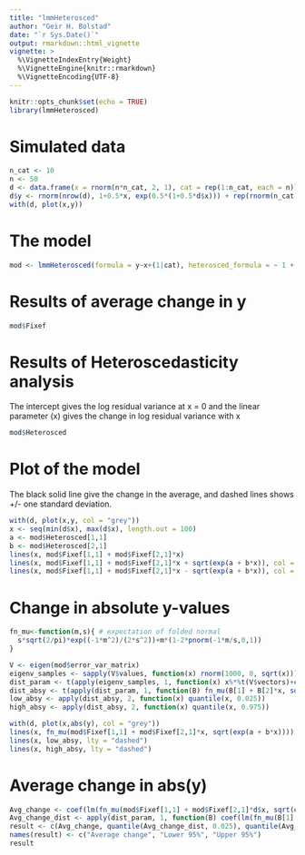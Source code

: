 ```yaml
---
title: "lmmHeterosced"
author: "Geir H. Bolstad"
date: "`r Sys.Date()`"
output: rmarkdown::html_vignette
vignette: >
  %\VignetteIndexEntry{Weight}
  %\VignetteEngine{knitr::rmarkdown}
  %\VignetteEncoding{UTF-8}
---
```

<!---  
output: 
  word_document:
    fig_caption: true
-->


<!--- 
                          NB! Build & Reload does not create a vignette 
                          use devtools::build(), or use menu for 
                          building source package
                          or devtools::build_vignettes()
-->


```r
knitr::opts_chunk$set(echo = TRUE)
library(lmmHeterosced)
```

# Simulated data
```r
n_cat <- 10
n <- 50
d <- data.frame(x = rnorm(n*n_cat, 2, 1), cat = rep(1:n_cat, each = n))
d$y <- rnorm(nrow(d), 1+0.5*x, exp(0.5*(1+0.5*d$x))) + rep(rnorm(n_cat), each = n)
with(d, plot(x,y))
```

# The model
```r
mod <- lmmHeterosced(formula = y~x+(1|cat), heterosced_formula = ~ 1 + x, data = d)
```

# Results of average change in y
```r
mod$Fixef
```

# Results of Heteroscedasticity analysis
The intercept gives the log residual variance at x = 0 and the linear parameter (x) gives the change in log residual variance with x
```r
mod$Heterosced
```

# Plot of the model
The black solid line give the change in the average, and dashed lines shows +/- one standard deviation. 
```r
with(d, plot(x,y, col = "grey"))
x <- seq(min(d$x), max(d$x), length.out = 100)
a <- mod$Heterosced[1,1]
b <- mod$Heterosced[2,1]
lines(x, mod$Fixef[1,1] + mod$Fixef[2,1]*x)
lines(x, mod$Fixef[1,1] + mod$Fixef[2,1]*x + sqrt(exp(a + b*x)), col = "blue")
lines(x, mod$Fixef[1,1] + mod$Fixef[2,1]*x - sqrt(exp(a + b*x)), col = "blue")
```

# Change in absolute y-values
```r
fn_mu<-function(m,s){ # expectation of folded normal
  s*sqrt(2/pi)*exp((-1*m^2)/(2*s^2))+m*(1-2*pnorm(-1*m/s,0,1)) 
}

V <- eigen(mod$error_var_matrix)
eigenv_samples <- sapply(V$values, function(x) rnorm(1000, 0, sqrt(x)))
dist_param <- t(apply(eigenv_samples, 1, function(x) x%*%t(V$vectors)+c(mod$Fixef[,1],mod$Heterosced[,1]))) # Distribution of parameter values
dist_absy <- t(apply(dist_param, 1, function(B) fn_mu(B[1] + B[2]*x, sqrt(exp(B[3] + B[4]*x)))))
low_absy <- apply(dist_absy, 2, function(x) quantile(x, 0.025))
high_absy <- apply(dist_absy, 2, function(x) quantile(x, 0.975))

with(d, plot(x,abs(y), col = "grey"))
lines(x, fn_mu(mod$Fixef[1,1] + mod$Fixef[2,1]*x, sqrt(exp(a + b*x))))
lines(x, low_absy, lty = "dashed")
lines(x, high_absy, lty = "dashed")

```

# Average change in abs(y)
```r
Avg_change <- coef(lm(fn_mu(mod$Fixef[1,1] + mod$Fixef[2,1]*d$x, sqrt(exp(a + b*d$x)))~d$x))[2]
Avg_change_dist <- apply(dist_param, 1, function(B) coef(lm(fn_mu(B[1] + B[2]*d$x, sqrt(exp(B[3] + B[4]*d$x)))~d$x))[2])
result <- c(Avg_change, quantile(Avg_change_dist, 0.025), quantile(Avg_change_dist, 0.975))
names(result) <- c("Average change", "Lower 95%", "Upper 95%")
result
```




